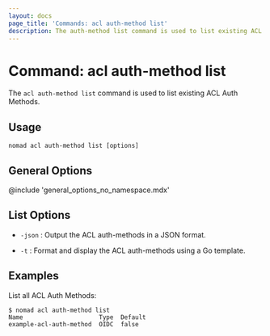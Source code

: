 ```yaml
---
layout: docs
page_title: 'Commands: acl auth-method list'
description: The auth-method list command is used to list existing ACL Auth Methods.
---
```


# Command: acl auth-method list

The `acl auth-method list` command is used to list existing ACL Auth Methods.

## Usage

```plaintext
nomad acl auth-method list [options]
```

## General Options

@include 'general_options_no_namespace.mdx'

## List Options

- `-json` : Output the ACL auth-methods in a JSON format.

- `-t` : Format and display the ACL auth-methods using a Go template.

## Examples

List all ACL Auth Methods:

```shell-session
$ nomad acl auth-method list
Name                     Type  Default
example-acl-auth-method  OIDC  false
```
